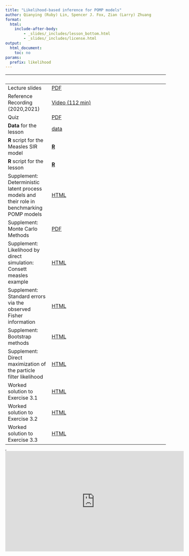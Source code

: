 ```yaml
---
title: "Likelihood-based inference for POMP models"
author: Qianying (Ruby) Lin, Spencer J. Fox, Zian (Larry) Zhuang
format: 
  html: 
    include-after-body:
        - _slides/_includes/lesson_bottom.html
        - _slides/_includes/license.html
output:
  html_document:
    toc: no
params:
  prefix: likelihood
---
```



| &nbsp;                            | &nbsp;                                                                                     |
|-----------------------------------|--------------------------------------------------------------------------------------------|
| Lecture slides | [PDF](slides/pfilter/main.pdf) |
| Reference Recording (2020,2021) | [Video (112 min)](https://www.youtube.com/playlist?list=PLluGwj6FGt2RRi-TRckg7Lud87ZKIJTZ8) |
| Quiz | [PDF](slides/pfilter/quiz.pdf) |
| **Data** for the lesson | [data](slides/pfilter/Measles_Consett_1948.csv)|
| **R** script for the Measles SIR model | [**R**](slides/pfilter/model_measSIR.R)|
| **R** script for the lesson | [**R**](slides/pfilter/main.R) |
| Supplement: Deterministic latent process models and their role in benchmarking POMP models | [HTML](slides/pfilter/deterministic.html) |
| Supplement: Monte Carlo Methods | [PDF](slides/pfilter/monteCarlo.pdf) |
| Supplement: Likelihood by direct simulation: Consett measles example | [HTML](slides/pfilter/directSimulation.html) |
| Supplement: Standard errors via the observed Fisher information | [HTML](slides/pfilter/fisherSE.html) |
| Supplement: Bootstrap methods | [HTML](slides/pfilter/bootstrap.html) |
| Supplement: Direct maximization of the particle filter likelihood | [HTML](slides/pfilter/pf-in-Nelder-Mead.html) |
| Worked solution to Exercise 3.1 | [HTML](slides/pfilter/Q_slice.html) |
| Worked solution to Exercise 3.2 | [HTML](slides/pfilter/expense.html) |
| Worked solution to Exercise 3.3 | [HTML](slides/pfilter/loglikest.html) |



<iframe width="0" height="0">

</iframe>

<iframe data-external="1" width="560" height="315" src="https://www.youtube-nocookie.com/embed/videoseries?list=PLluGwj6FGt2RRi-TRckg7Lud87ZKIJTZ8" frameborder="0" allow="accelerometer; autoplay; encrypted-media; gyroscope; picture-in-picture" allowfullscreen>

</iframe>

